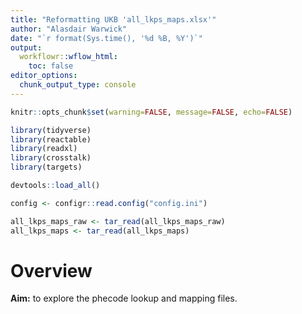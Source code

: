 ```yaml
---
title: "Reformatting UKB 'all_lkps_maps.xlsx'"
author: "Alasdair Warwick"
date: "`r format(Sys.time(), '%d %B, %Y')`"
output: 
  workflowr::wflow_html:
    toc: false
editor_options:
  chunk_output_type: console
---
```


```r
knitr::opts_chunk$set(warning=FALSE, message=FALSE, echo=FALSE)
```

```r
library(tidyverse)
library(reactable)
library(readxl)
library(crosstalk)
library(targets)

devtools::load_all()

config <- configr::read.config("config.ini")

all_lkps_maps_raw <- tar_read(all_lkps_maps_raw)
all_lkps_maps <- tar_read(all_lkps_maps)
```

# Overview

**Aim:** to explore the phecode lookup and mapping files.
